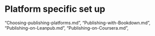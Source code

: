 
# Platform specific set up

"Choosing-publishing-platforms.md",
"Publishing-with-Bookdown.md",
"Publishing-on-Leanpub.md",
"Publishing-on-Coursera.md",
